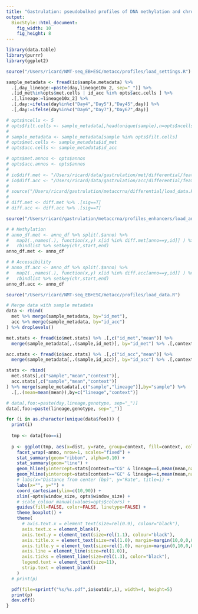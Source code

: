 ```yaml
---
title: "Gastrulation: pseudobulked profiles of DNA methylation and chromatin accessibility"
output: 
  BiocStyle::html_document: 
    fig_width: 10
    fig_height: 8
---
```


```r
library(data.table)
library(purrr)
library(ggplot2)
```

<!-- Define I/O and options -->
```r
source("/Users/ricard/NMT-seq_EB+ESC/metacc/profiles/load_settings.R")
```

<!-- Load sample metadata -->
```r
sample_metadata <- fread(io$sample.metadata) %>%
  .[,day_lineage:=paste(day,lineage10x_2, sep="_")] %>%
  .[id_met%in%opts$met.cells | id_acc %in% opts$acc.cells ] %>%
  .[,lineage:=lineage10x_2] %>%
  .[,day:=ifelse(day%in%c("Day4","Day5"),"Day45",day)] %>%
  .[,day:=ifelse(day%in%c("Day6","Day7"),"Day67",day)]
```


<!-- Subset cells to reduce memory burden -->
```r
# opts$ncells <- 5
# opts$filt.cells <- sample_metadata[,head(unique(sample),n=opts$ncells),by="lineage"] %>% .$V1
# 
# sample_metadata <- sample_metadata[sample %in% opts$filt.cells]
# opts$met.cells <- sample_metadata$id_met
# opts$acc.cells <- sample_metadata$id_acc
```

<!-- Load lineage-defining enhancers -->
```r
# opts$met.annos <- opts$annos
# opts$acc.annos <- opts$annos
# 
# io$diff.met <- "/Users/ricard/data/gastrulation/met/differential/feature_level"
# io$diff.acc <- "/Users/ricard/data/gastrulation/acc/differential/feature_level"
# 
# source("/Users/ricard/gastrulation/metaccrna/differential/load_data.R")
# 
# diff.met <- diff.met %>% .[sig==T]
# diff.acc <- diff.acc %>% .[sig==T]
```

<!-- Load genomic annotations -->
```r
source("/Users/ricard/gastrulation/metaccrna/profiles_enhancers/load_annotations.R")

# # Methylation
# anno_df.met <- anno_df %>% split(.$anno) %>%
#   map2(.,names(.), function(x,y) x[id %in% diff.met[anno==y,id]] ) %>%
#   rbindlist %>% setkey(chr,start,end)
anno_df.met <- anno_df

# # Accessibility
# anno_df.acc <- anno_df %>% split(.$anno) %>%
#   map2(.,names(.), function(x,y) x[id %in% diff.acc[anno==y,id]] ) %>%
#   rbindlist %>% setkey(chr,start,end)
anno_df.acc <- anno_df
```

<!-- Load data -->
```r
source("/Users/ricard/NMT-seq_EB+ESC/metacc/profiles/load_data.R")

# Merge data with sample metadata
data <- rbind(
  met %>% merge(sample_metadata, by="id_met"), 
  acc %>% merge(sample_metadata, by="id_acc")
) %>% droplevels()
```

<!-- Load genome-wide global methylation and accessibility rates -->
```r
met.stats <- fread(io$met.stats) %>% .[,c("id_met","mean")] %>%
  merge(sample_metadata[,.(sample,id_met)], by="id_met") %>% .[,context:="CG"] 

acc.stats <- fread(io$acc.stats) %>% .[,c("id_acc","mean")] %>%
  merge(sample_metadata[,.(sample,id_acc)], by="id_acc") %>% .[,context:="GC"]

stats <- rbind(
  met.stats[,c("sample","mean","context")],
  acc.stats[,c("sample","mean","context")]
) %>% merge(sample_metadata[,c("sample","lineage")],by="sample") %>%
  .[,.(mean=mean(mean)),by=c("lineage","context")]
```

```r
# data[,foo:=paste(day,lineage,genotype, sep="_")]
data[,foo:=paste(lineage,genotype, sep="_")]
```

<!-- Plot DNA methylation and accessibility profiles -->
```r
for (i in as.character(unique(data$foo))) {
  print(i)
  
  tmp <- data[foo==i]
  
  p <- ggplot(tmp, aes(x=dist, y=rate, group=context, fill=context, color=context)) +
    facet_wrap(~anno, nrow=1, scales="fixed") +
    stat_summary(geom="ribbon", alpha=0.10) +
    stat_summary(geom="line") +
    geom_hline(yintercept=stats[context=="CG" & lineage==i,mean(mean,na.rm=T)], color="#F37A71", linetype="dashed", alpha=0.75, size=0.75) +
    geom_hline(yintercept=stats[context=="GC" & lineage==i,mean(mean,na.rm=T)], color="#00BFC4", linetype="dashed", alpha=0.75, size=0.75) +
    # labs(x="Distance from center (bp)", y="Rate", title=i) +
    labs(x="", y="") +
    coord_cartesian(ylim=c(10,90)) +
    xlim(-opts$window_size, opts$window_size) +
    # scale_colour_manual(values=opts$colors) +
    guides(fill=FALSE, color=FALSE, linetype=FALSE) +
    theme_boxplot() +
    theme(
      # axis.text.x = element_text(size=rel(0.9), colour="black"),
      axis.text.x = element_blank(),
      axis.text.y = element_text(size=rel(1.1), colour="black"),
      axis.title.x = element_text(size=rel(1.0), margin=margin(10,0,0,0)),
      axis.title.y = element_text(size=rel(1.0), margin=margin(0,10,0,0)),
      axis.line = element_line(size=rel(1.0)),
      axis.ticks = element_line(size=rel(1.3), color="black"),
      legend.text = element_text(size=11),
      strip.text = element_blank()
    )
  # print(p)

  pdf(file=sprintf("%s/%s.pdf",io$outdir,i), width=4, height=5)
  print(p)
  dev.off()
}
```
